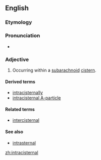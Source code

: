==English==

===Etymology===

{{prefix|intra|cisternal|lang=en}}
===Pronunciation===
* {{IPA|ˌɪntrəsɪˈstɝnɔl|lang=en}}

===Adjective===
{{en-adj|-}}

# {{context|medicine|lang=en}} Occurring within a [[subarachnoid]] [[cistern]].

====Derived terms====
* [[intracisternally]]
* [[intracisternal A-particle]]

====Related terms====
* [[intercisternal]]

====See also====
* [[intrasternal]]

[[zh:intracisternal]]